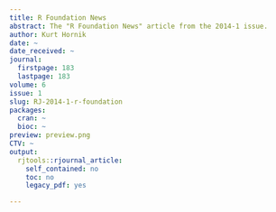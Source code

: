 ```yaml
---
title: R Foundation News
abstract: The "R Foundation News" article from the 2014-1 issue.
author: Kurt Hornik
date: ~
date_received: ~
journal:
  firstpage: 183
  lastpage: 183
volume: 6
issue: 1
slug: RJ-2014-1-r-foundation
packages:
  cran: ~
  bioc: ~
preview: preview.png
CTV: ~
output:
  rjtools::rjournal_article:
    self_contained: no
    toc: no
    legacy_pdf: yes

---
```

